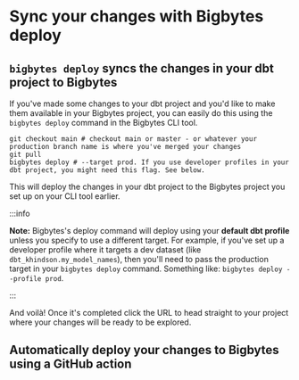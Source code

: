 
# Sync your changes with Bigbytes deploy

## `bigbytes deploy` syncs the changes in your dbt project to Bigbytes

If you've made some changes to your dbt project and you'd like to make them available in your Bigbytes project, you can easily do this using the `bigbytes deploy` command in the Bigbytes CLI tool.

```shell
git checkout main # checkout main or master - or whatever your production branch name is where you've merged your changes
git pull
bigbytes deploy # --target prod. If you use developer profiles in your dbt project, you might need this flag. See below.
```

This will deploy the changes in your dbt project to the Bigbytes project you set up on your CLI tool earlier.

:::info

**Note:** Bigbytes's deploy command will deploy using your **default dbt profile** unless you specify to use a different target. For example, if you've set up a developer profile where it targets a dev dataset (like `dbt_khindson.my_model_names`), then you'll need to pass the production target in your `bigbytes deploy` command. Something like: `bigbytes deploy --profile prod`.

:::

And voilà! Once it's completed click the URL to head straight to your project where your changes will be ready to be explored.

## Automatically deploy your changes to Bigbytes using a GitHub action

<AutomaticallyDeployChangesGithub />
